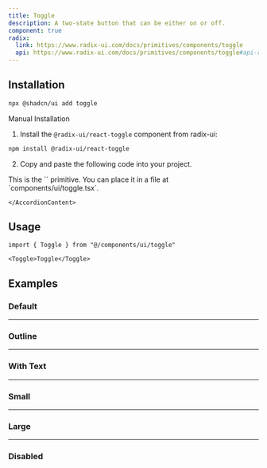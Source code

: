 ```yaml
---
title: Toggle
description: A two-state button that can be either on or off.
component: true
radix:
  link: https://www.radix-ui.com/docs/primitives/components/toggle
  api: https://www.radix-ui.com/docs/primitives/components/toggle#api-reference
---
```


<ComponentExample src="/components/examples/toggle/demo.tsx">
  <ToggleDemo />
</ComponentExample>

## Installation

```bash
npx @shadcn/ui add toggle
```

<Accordion type="single" collapsible>
  <AccordionItem value="manual-installation">
    <AccordionTrigger>Manual Installation</AccordionTrigger>
    <AccordionContent>

1. Install the `@radix-ui/react-toggle` component from radix-ui:

```bash
npm install @radix-ui/react-toggle
```

2. Copy and paste the following code into your project.

<ComponentSource src="/components/ui/toggle.tsx" />

<Callout>
  This is the `<Toggle />` primitive. You can place it in a file at
  `components/ui/toggle.tsx`.
</Callout>

    </AccordionContent>

  </AccordionItem>
</Accordion>

## Usage

```tsx
import { Toggle } from "@/components/ui/toggle"
```

```tsx
<Toggle>Toggle</Toggle>
```

## Examples

### Default

<ComponentExample src="/components/examples/toggle/demo.tsx">
  <ToggleDemo />
</ComponentExample>

---

### Outline

<ComponentExample src="/components/examples/toggle/outline.tsx">
  <ToggleOutline />
</ComponentExample>

---

### With Text

<ComponentExample src="/components/examples/toggle/with-text.tsx">
  <ToggleWithText />
</ComponentExample>

---

### Small

<ComponentExample src="/components/examples/toggle/sm.tsx">
  <ToggleSm />
</ComponentExample>

---

### Large

<ComponentExample src="/components/examples/toggle/lg.tsx">
  <ToggleLg />
</ComponentExample>

---

### Disabled

<ComponentExample src="/components/examples/toggle/disabled.tsx">
  <ToggleDisabled />
</ComponentExample>
